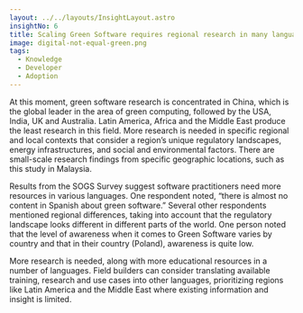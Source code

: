 ```yaml
---
layout: ../../layouts/InsightLayout.astro
insightNo: 6
title: Scaling Green Software requires regional research in many languages
image: digital-not-equal-green.png
tags:
  - Knowledge
  - Developer
  - Adoption
---
```


At this moment, green software research is concentrated in China, which is the global leader in the area of green computing, followed by the USA, India, UK and Australia. Latin America, Africa and the Middle East produce the least research in this field. More research is needed in specific regional and local contexts that consider a region’s unique regulatory landscapes, energy infrastructures, and social and environmental factors. There are small-scale research findings from specific geographic locations, such as this study in Malaysia.

Results from the SOGS Survey suggest software practitioners need more resources in various languages. One respondent noted, “there is almost no content in Spanish about green software.” Several other respondents mentioned regional differences, taking into account that the regulatory landscape looks different in different parts of the world. One person noted that the level of awareness when it comes to Green Software varies by country and that in their country (Poland), awareness is quite low.

More research is needed, along with more educational resources in a number of languages. Field builders can consider translating available training, research and use cases into other languages, prioritizing regions like Latin America and the Middle East where existing information and insight is limited.
